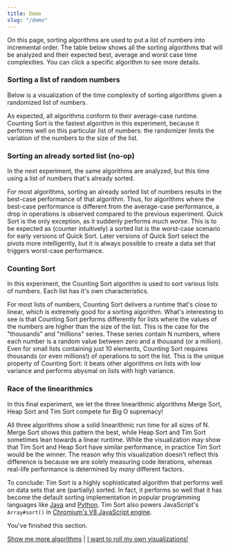 ```yaml
---
title: Demo
slug: "/demo"
---
```



On this page, sorting algorithms are used to put a list of numbers into incremental order. The table below shows all the sorting algorithms that will be analyzed and their expected best, average and worst case time complexities. You can click a specific algorithm to see more details.

<ComplexityTable/>

### Sorting a list of random numbers

Below is a visualization of the time complexity of sorting algorithms given a randomized list of numbers.

<ComplexityChart title="Time complexity of sorting algorithms on a random list of numbers">
    <ComplexitySeries/>
    <AnalysisSeries id="all-algorithms-random" algorithms={Algorithms.all} dataSets={[DataSets.random]}/>
</ComplexityChart>

As expected, all algorithms conform to their average-case runtime. Counting Sort is the fastest algorithm in this experiment, because it performs well on this particular list of numbers: the randomizer limits the variation of the numbers to the size of the list.

### Sorting an already sorted list (no-op)

In the next experiment, the same algorithms are analyzed, but this time using a list of numbers that's already sorted.

<ComplexityChart title="Time complexity of sorting algorithms on a sorted list of numbers">
    <ComplexitySeries/>
    <AnalysisSeries id="all-algorithms-sorted" algorithms={Algorithms.all} dataSets={[DataSets.sorted]}/>
</ComplexityChart>

For most algorithms, sorting an already sorted list of numbers results in the best-case performance of that algorithm. Thus, for algorithms where the best-case performance is different from the average-case performance, a drop in operations is observed compared to the previous experiment. Quick Sort is the only exception, as it suddenly performs *much worse*. This is to be expected as (counter intuitively) a sorted list is the worst-case scenario for early versions of Quick Sort. Later versions of Quick Sort select the pivots more intelligently, but it is always possible to create a data set that triggers worst-case performance.

### Counting Sort

In this experiment, the Counting Sort algorithm is used to sort various lists of numbers. Each list has it's own characteristics.

<ComplexityChart title="Time complexity of Counting Sort on various lists of numbers">
    <ComplexitySeries/>
    <AnalysisSeries id="counting-sort-all" algorithms={[Algorithms.countingSort]} dataSets={DataSets.all}/>
</ComplexityChart>

For most lists of numbers, Counting Sort delivers a runtime that's close to linear, which is extremely good for a sorting algorithm. What's interesting to see is that Counting Sort performs differently for lists where the values of the numbers are higher than the size of the list. This is the case for the "thousands" and "millions" series. These series contain N numbers, where each number is a random value between zero and a thousand (or a million). Even for small lists containing just 10 elements, Counting Sort requires thousands (or even millions!) of operations to sort the list. This is the unique property of Counting Sort: it beats other algorithms on lists with low variance and performs abysmal on lists with high variance.

### Race of the linearithmics

In this final experiment, we let the three linearithmic algorithms Merge Sort, Heap Sort and Tim Sort compete for Big O supremacy!

<ComplexityChart title="Time complexity of linearithmic algorithms on various lists of numbers">
    <ComplexitySeries/>
    <AnalysisSeries id="linearithmics-race" algorithms={[Algorithms.mergeSort, Algorithms.timSort, Algorithms.heapSort]} dataSets={DataSets.all} scatter={true}/>
</ComplexityChart>

All three algorithms show a solid linearithmic run time for all sizes of N. Merge Sort shows this pattern the best, while Heap Sort and Tim Sort sometimes lean towards a linear runtime. While the visualization may show that Tim Sort and Heap Sort have similar performance, in practice Tim Sort would be the winner. The reason why this visualization doesn't reflect this difference is because we are solely measuring code iterations, whereas real-life performance is determined by *many* different factors.

To conclude: Tim Sort is a highly sophisticated algorithm that performs well on data sets that are (partially) sorted. In fact, it performs so well that it has become the default sorting implementation in popular programming languages like [Java](https://download.java.net/java/GA/jdk14/docs/api/java.base/java/util/Arrays.html#sort(java.lang.Object%5B%5D)) and [Python](https://svn.python.org/projects/python/trunk/Objects/listsort.txt). Tim Sort also powers JavaScript's `Array#sort()` in [Chromium's V8 JavaScript engine](https://github.com/v8/v8/blob/4b9b23521e6fd42373ebbcb20ebe03bf445494f9/third_party/v8/builtins/array-sort.tq).

You've finished this section.

[Show me more algorithms](/sorting) | [I want to roll my own visualizations!](/live)
